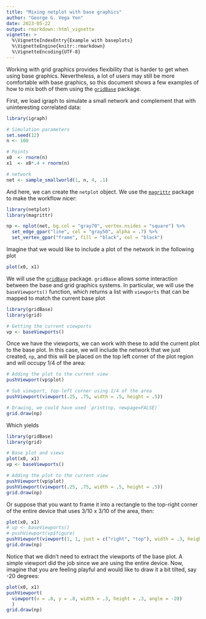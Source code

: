 ```yaml
---
title: "Mixing netplot with base graphics"
author: "George G. Vega Yon"
date: 2023-05-22
output: rmarkdown::html_vignette
vignette: >
  %\VignetteIndexEntry{Example with baseplots}
  %\VignetteEngine{knitr::rmarkdown}
  %\VignetteEncoding{UTF-8}
---
```


Working with grid graphics provides flexibility that is harder to get when using base graphics. Nevertheless, a lot of users may still be more comfortable with base graphics, so this document shows a few examples of how to mix both of them using the [`gridBase`](https://cran.r-project.org/package=gridBase) package.

First, we load igraph to simulate a small network and complement that with uninteresting correlated data:

```r
library(igraph)

# Simulation parameters
set.seed(12)
n <- 100

# Points
x0  <- rnorm(n)
x1  <- x0*.4 + rnorm(n)

# network
net <- sample_smallworld(1, n, 4, .1)
```

And here, we can create the `netplot` object. We use the [`magrittr`](https://cran.r-project.org/package=magrittr) package to make the workflow nicer:

```r
library(netplot)
library(magrittr)

np <- nplot(net, bg.col = "gray70", vertex.nsides = "square") %>%
  set_edge_gpar("line", col = "gray50", alpha = .7) %>%
  set_vertex_gpar("frame", fill = "black", col = "black")
```

Imagine that we would like to include a plot of the network in the following plot

```r
plot(x0, x1)
```
 
We will use the [`gridBase`](https://cran.r-project.org/package=gridBase) package. `gridBase` allows some interaction between the base and grid graphics systems. In particular, we will use the `baseViewports()` function, which returns a list with `viewports` that can be mapped to match the current base plot
 
```r
library(gridBase)
library(grid)

# Getting the current viewports
vp <- baseViewports() 
```

Once we have the viewports, we can work with these to add the current plot to the base plot. In this case, we will include the network that we just created, `np`, and this will be placed on the top left corner of the plot region and will occupy 1/4 of the area:

```r
# Adding the plot to the current view
pushViewport(vp$plot)

# Sub viewport, top-left corner using 1/4 of the area
pushViewport(viewport(.25, .75, width = .5, height = .5)) 

# Drawing, we could have used `print(np, newpage=FALSE)`
grid.draw(np)
```
Which yields

```r
library(gridBase)
library(grid)

# Base plot and views
plot(x0, x1)
vp <- baseViewports() 

# Adding the plot to the current view
pushViewport(vp$plot)
pushViewport(viewport(.25, .75, width = .5, height = .5))
grid.draw(np)
```

Or suppose that you want to frame it into a rectangle to the top-right corner of the entire device that uses 3/10 x 3/10 of the area, then:

```r
plot(x0, x1)
# vp <- baseViewports() 
# pushViewport(vp$figure)
pushViewport(viewport(1, 1, just = c("right", "top"), width = .3, height = .3))
grid.draw(np)
```

Notice that we didn't need to extract the viewports of the base plot. A simple viewport did the job since we are using the entire device. Now, imagine that you are feeling playful and would like to draw it a bit tilted, say -20 degrees:


```r
plot(x0, x1)
pushViewport(
  viewport(x = .8, y = .8, width = .3, height = .3, angle = -20)
  )
grid.draw(np)
```


